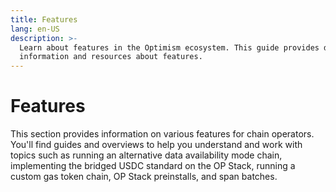 ```yaml
---
title: Features
lang: en-US
description: >-
  Learn about features in the Optimism ecosystem. This guide provides detailed
  information and resources about features.
---
```



# Features

This section provides information on various features for chain operators. You'll find guides and overviews to help you understand and work with topics such as running an alternative data availability mode chain, implementing the bridged USDC standard on the OP Stack, running a custom gas token chain, OP Stack preinstalls, and span batches.

<Cards>
  <Card title="How to run an alt Da mode chain" href="/operators/chain-operators/features/alt-da-mode" />

  <Card title="Bridged usdc standard on the op stack" href="/operators/chain-operators/features/bridged-usdc-standard" />

  <Card title="How to run a custom gas token chain" href="/operators/chain-operators/features/custom-gas-token" />

  <Card title="Op stack preinstalls" href="/operators/chain-operators/features/preinstalls" />

  <Card title="Span batches" href="/operators/chain-operators/features/span-batches" />
</Cards>
